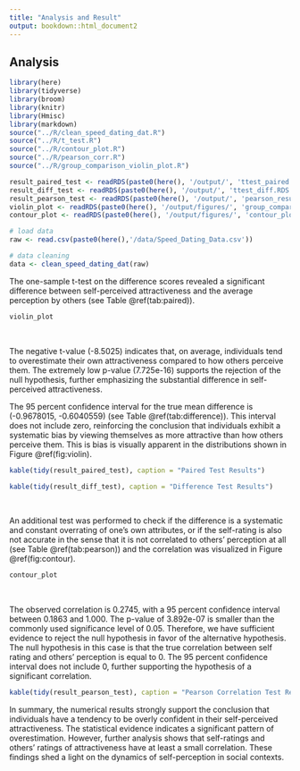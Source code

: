 ```yaml
---
title: "Analysis and Result"
output: bookdown::html_document2
---
```


## Analysis

```r
library(here)
library(tidyverse)
library(broom)
library(knitr)
library(Hmisc)
library(markdown)
source("../R/clean_speed_dating_dat.R")
source("../R/t_test.R")
source("../R/contour_plot.R")
source("../R/pearson_corr.R")
source("../R/group_comparison_violin_plot.R")

result_paired_test <- readRDS(paste0(here(), '/output/', 'ttest_paired.RDS'))
result_diff_test <- readRDS(paste0(here(), '/output/', 'ttest_diff.RDS'))
result_pearson_test <- readRDS(paste0(here(), '/output/', 'pearson_result.RDS'))
violin_plot <- readRDS(paste0(here(), '/output/figures/', 'group_comparison_violin_plot.RDS'))
contour_plot <- readRDS(paste0(here(), '/output/figures/', 'contour_plot.RDS'))

# load data
raw <- read.csv(paste0(here(),'/data/Speed_Dating_Data.csv'))

# data cleaning
data <- clean_speed_dating_dat(raw)
```

The one-sample t-test on the difference scores revealed a significant difference between self-perceived attractiveness and the average perception by others (see Table \@ref(tab:paired)).

```r
violin_plot
```

<br>

The negative t-value (-8.5025) indicates that, on average, individuals tend to overestimate their own attractiveness compared to how others perceive them. The extremely low p-value (7.725e-16) supports the rejection of the null hypothesis, further emphasizing the substantial difference in self-perceived attractiveness.

The 95 percent confidence interval for the true mean difference is (-0.9678015, -0.6040559) (see Table \@ref(tab:difference)). This interval does not include zero, reinforcing the conclusion that individuals exhibit a systematic bias by viewing themselves as more attractive than how others perceive them. This is bias is visually apparent in the distributions shown in Figure \@ref(fig:violin).

```r
kable(tidy(result_paired_test), caption = "Paired Test Results")
```

```r
kable(tidy(result_diff_test), caption = "Difference Test Results")
```

<br>

An additional test was performed to check if the difference is a systematic and constant overrating of one's own attributes, or if the self-rating is also not accurate in the sense that it is not correlated to others' perception at all (see Table \@ref(tab:pearson)) and the correlation was visualized in Figure \@ref(fig:contour).

```r

contour_plot
```

<br>

The observed correlation is 0.2745, with a 95 percent confidence interval between 0.1863 and 1.000. The p-value of 3.892e-07 is smaller than the commonly used significance level of 0.05. Therefore, we have sufficient evidence to reject the null hypothesis in favor of the alternative hypothesis. The null hypothesis in this case is that the true correlation between self rating and others' perception is equal to 0. The 95 percent confidence interval does not include 0, further supporting the hypothesis of a significant correlation.

```r
kable(tidy(result_pearson_test), caption = "Pearson Correlation Test Results")
```

In summary, the numerical results strongly support the conclusion that individuals have a tendency to be overly confident in their self-perceived attractiveness. The statistical evidence indicates a significant pattern of overestimation. However, further analysis shows that self-ratings and others' ratings of attractiveness have at least a small correlation. These findings shed a light on the dynamics of self-perception in social contexts.
